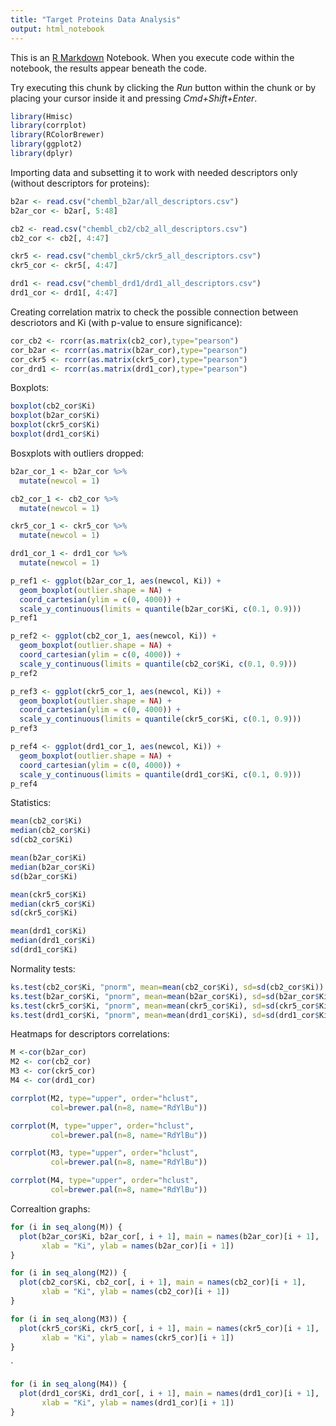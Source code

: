 ```yaml
---
title: "Target Proteins Data Analysis"
output: html_notebook
---
```


This is an [R Markdown](http://rmarkdown.rstudio.com) Notebook. When you execute code within the notebook, the results appear beneath the code. 

Try executing this chunk by clicking the *Run* button within the chunk or by placing your cursor inside it and pressing *Cmd+Shift+Enter*. 

```r
library(Hmisc)
library(corrplot)
library(RColorBrewer)
library(ggplot2)
library(dplyr)
```

Importing data and subsetting it to work with needed descriptors only (without descriptors for proteins):
```r
b2ar <- read.csv("chembl_b2ar/all_descriptors.csv")
b2ar_cor <- b2ar[, 5:48]

cb2 <- read.csv("chembl_cb2/cb2_all_descriptors.csv")
cb2_cor <- cb2[, 4:47]

ckr5 <- read.csv("chembl_ckr5/ckr5_all_descriptors.csv")
ckr5_cor <- ckr5[, 4:47]

drd1 <- read.csv("chembl_drd1/drd1_all_descriptors.csv")
drd1_cor <- drd1[, 4:47]
```
Creating correlation matrix to check the possible connection between descriotors and Ki (with p-value to ensure significance):
```r
cor_cb2 <- rcorr(as.matrix(cb2_cor),type="pearson")
cor_b2ar <- rcorr(as.matrix(b2ar_cor),type="pearson")
cor_ckr5 <- rcorr(as.matrix(ckr5_cor),type="pearson")
cor_drd1 <- rcorr(as.matrix(drd1_cor),type="pearson")
```
Boxplots:
```r
boxplot(cb2_cor$Ki)
boxplot(b2ar_cor$Ki)
boxplot(ckr5_cor$Ki)
boxplot(drd1_cor$Ki)
```
Bosxplots with outliers dropped: 
```r
b2ar_cor_1 <- b2ar_cor %>%
  mutate(newcol = 1)

cb2_cor_1 <- cb2_cor %>%
  mutate(newcol = 1)

ckr5_cor_1 <- ckr5_cor %>%
  mutate(newcol = 1)

drd1_cor_1 <- drd1_cor %>%
  mutate(newcol = 1)

p_ref1 <- ggplot(b2ar_cor_1, aes(newcol, Ki)) + 
  geom_boxplot(outlier.shape = NA) + 
  coord_cartesian(ylim = c(0, 4000)) +
  scale_y_continuous(limits = quantile(b2ar_cor$Ki, c(0.1, 0.9))) 
p_ref1

p_ref2 <- ggplot(cb2_cor_1, aes(newcol, Ki)) + 
  geom_boxplot(outlier.shape = NA) + 
  coord_cartesian(ylim = c(0, 4000)) +
  scale_y_continuous(limits = quantile(cb2_cor$Ki, c(0.1, 0.9))) 
p_ref2

p_ref3 <- ggplot(ckr5_cor_1, aes(newcol, Ki)) + 
  geom_boxplot(outlier.shape = NA) + 
  coord_cartesian(ylim = c(0, 4000)) +
  scale_y_continuous(limits = quantile(ckr5_cor$Ki, c(0.1, 0.9))) 
p_ref3

p_ref4 <- ggplot(drd1_cor_1, aes(newcol, Ki)) + 
  geom_boxplot(outlier.shape = NA) + 
  coord_cartesian(ylim = c(0, 4000)) +
  scale_y_continuous(limits = quantile(drd1_cor$Ki, c(0.1, 0.9))) 
p_ref4
```
Statistics:
```r
mean(cb2_cor$Ki)
median(cb2_cor$Ki)
sd(cb2_cor$Ki)

mean(b2ar_cor$Ki)
median(b2ar_cor$Ki)
sd(b2ar_cor$Ki)

mean(ckr5_cor$Ki)
median(ckr5_cor$Ki)
sd(ckr5_cor$Ki)

mean(drd1_cor$Ki)
median(drd1_cor$Ki)
sd(drd1_cor$Ki)
```
Normality tests: 
```r
ks.test(cb2_cor$Ki, "pnorm", mean=mean(cb2_cor$Ki), sd=sd(cb2_cor$Ki))
ks.test(b2ar_cor$Ki, "pnorm", mean=mean(b2ar_cor$Ki), sd=sd(b2ar_cor$Ki))
ks.test(ckr5_cor$Ki, "pnorm", mean=mean(ckr5_cor$Ki), sd=sd(ckr5_cor$Ki))
ks.test(drd1_cor$Ki, "pnorm", mean=mean(drd1_cor$Ki), sd=sd(drd1_cor$Ki))
```
Heatmaps for descriptors correlations: 
```r
M <-cor(b2ar_cor)
M2 <- cor(cb2_cor)
M3 <- cor(ckr5_cor)
M4 <- cor(drd1_cor)

corrplot(M2, type="upper", order="hclust",
         col=brewer.pal(n=8, name="RdYlBu"))

corrplot(M, type="upper", order="hclust",
         col=brewer.pal(n=8, name="RdYlBu"))

corrplot(M3, type="upper", order="hclust",
         col=brewer.pal(n=8, name="RdYlBu"))

corrplot(M4, type="upper", order="hclust",
         col=brewer.pal(n=8, name="RdYlBu"))
```
Correaltion graphs:
```r
for (i in seq_along(M)) {
  plot(b2ar_cor$Ki, b2ar_cor[, i + 1], main = names(b2ar_cor)[i + 1],
       xlab = "Ki", ylab = names(b2ar_cor)[i + 1])
}
```
```r
for (i in seq_along(M2)) {
  plot(cb2_cor$Ki, cb2_cor[, i + 1], main = names(cb2_cor)[i + 1],
       xlab = "Ki", ylab = names(cb2_cor)[i + 1])
}
```

```r
for (i in seq_along(M3)) {
  plot(ckr5_cor$Ki, ckr5_cor[, i + 1], main = names(ckr5_cor)[i + 1],
       xlab = "Ki", ylab = names(ckr5_cor)[i + 1])
}
```
`

```r
for (i in seq_along(M4)) {
  plot(drd1_cor$Ki, drd1_cor[, i + 1], main = names(drd1_cor)[i + 1],
       xlab = "Ki", ylab = names(drd1_cor)[i + 1])
}
```

